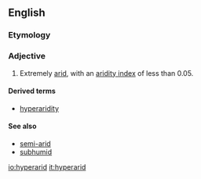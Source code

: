 ==English==

===Etymology===

{{prefix|hyper|arid|lang=en}}

===Adjective===
{{en-adj|-}}

# {{context|climatology|lang=en}} Extremely [[arid]], with an [[w:aridity index|aridity index]] of less than 0.05.

====Derived terms====
* [[hyperaridity]]

====See also====
* [[semi-arid]]
* [[subhumid]]

[[io:hyperarid]]
[[it:hyperarid]]
